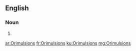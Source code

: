 ==English==

===Noun===
{{head|en|plural}}

# {{plural of|Orimulsion|lang=en|nocat=1}}

[[ar:Orimulsions]]
[[fr:Orimulsions]]
[[ku:Orimulsions]]
[[mg:Orimulsions]]